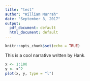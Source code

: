 ```yaml
---
title: "test"
author: "William Murrah"
date: "September 8, 2017"
output:
  pdf_document: default
  html_document: default
---
```


```r
knitr::opts_chunk$set(echo = TRUE)
```

This is a cool narrative written by Hank.

```r
x <- 1:100
y <- x^2
plot(x, y, type = "l")
```

